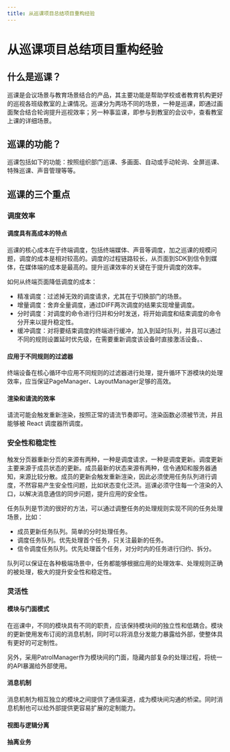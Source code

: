 ```yaml
---
title: 从巡课项目总结项目重构经验
---
```


# 从巡课项目总结项目重构经验

## 什么是巡课？

巡课是会议场景与教育场景结合的产品，其主要功能是帮助学校或者教育机构更好的巡视各班级教室的上课情况。巡课分为两场不同的场景，一种是巡课，即通过画面聚合结合轮询提升巡视效率；另一种事监课，即参与到教室的会议中，查看教室上课的详细场景。

## 巡课的功能？

巡课包括如下的功能：按照组织部门巡课、多画面、自动或手动轮询、全屏巡课、特殊巡课、声音管理等等。

## 巡课的三个重点

### 调度效率

#### 调度具有高成本的特点

巡课的核心成本在于终端调度，包括终端媒体、声音等调度，加之巡课的规模问题，调度的成本是相对较高的。调度的过程链路较长，从页面到SDK到信令到媒体，在媒体端的成本是最高的。提升巡课效率的关键在于提升调度的效率。

如何从终端页面降低调度的成本：

- 精准调度：过滤掉无效的调度请求，尤其在于切换部门的场景。
- 增量调度：舍弃全量调度，通过DIFF两次调度的结果实现增量调度。
- 分时调度：对调度的命令进行归并和分时发送，将开始调度和结束调度的命令分开来以提升稳定性。
- 缓冲调度：对将要结束调度的终端进行缓冲，加入到延时队列，并且可以通过不同的规则设置延时优先级，在需要重新调度该设备时直接激活设备。、

#### 应用于不同规则的过滤器

终端设备在核心循环中应用不同规则的过滤器进行处理，提升循环下游模块的处理效率，应当保证PageManager、LayoutManager足够的高效。

#### 渲染和请流的效率

请流可能会触发重新渲染，按照正常的请流节奏即可。渲染函数必须被节流，并且能够被 React 调度器所调度。

### 安全性和稳定性

触发分页器重新分页的来源有两种，一种是调度请求，一种是调度更新。调度更新主要来源于成员状态的更新。成员最新的状态来源有两种，信令通知和服务器通知，来源比较分散。成员的更新会触发重新渲染，因此必须使用任务队列进行调度，不然容易产生安全性问题，比如状态变化泛洪。巡课必须守住每一个渲染的入口，以解决消息通信的同步问题，提升应用的安全性。

任务队列是节流的很好的方法，可以通过调整任务的处理规则实现不同的任务处理场景，比如：

- 成员更新任务队列。简单的分时处理任务。
- 调度任务队列。优先处理首个任务，只关注最新的任务。
- 信令调度任务队列。优先处理首个任务，对分时内的任务进行归约、拆分。

队列可以保证在各种极端场景中，任务都能够根据应用的处理效率、处理规则正确的被处理，极大的提升安全性和稳定性。

### 灵活性

#### 模块与门面模式

在巡课中，不同的模块具有不同的职责，应该保持模块间的独立性和低耦合。模块的更新使用发布订阅的消息机制，同时可以将消息分发能力暴露给外部，使整体具有更好的可定制性。

另外，采用PatrolManager作为模块间的门面，隐藏内部复杂的处理过程，将统一的API暴漏给外部使用。

#### 消息机制

消息机制为相互独立的模块之间提供了通信渠道，成为模块间沟通的桥梁。同时消息机制也可以给外部提供更容易扩展的定制能力。

#### 视图与逻辑分离

#### 抽离业务
